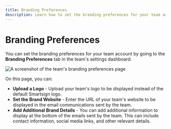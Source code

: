 ```yaml
---
title: Branding Preferences
description: Learn how to set the branding preferences for your team account.
---
```


# Branding Preferences

You can set the branding preferences for your team account by going to the **Branding Preferences** tab in the team's settings dashboard.

![A screenshot of the team's branding preferences page](/teams/team-branding-preferences.webp)

On this page, you can:

- **Upload a Logo** - Upload your team's logo to be displayed instead of the default Smartsign logo.
- **Set the Brand Website** - Enter the URL of your team's website to be displayed in the email communications sent by the team.
- **Add Additional Brand Details** - You can add additional information to display at the bottom of the emails sent by the team. This can include contact information, social media links, and other relevant details.
